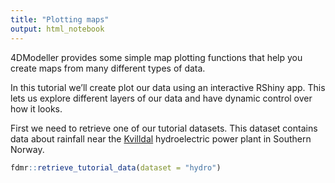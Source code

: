 ```yaml
---
title: "Plotting maps"
output: html_notebook
---
```

4DModeller provides some simple map plotting functions that help you create maps from many different types of data.

In this tutorial we'll create plot our data using an interactive RShiny app. This lets us explore different layers of our data and have dynamic control over how it looks.

First we need to retrieve one of our tutorial datasets. This dataset contains data about rainfall near the [Kvilldal](https://www.statkraft.com/about-statkraft/where-we-operate/norway/kvilldal-hydropower-plant/) hydroelectric power plant in Southern Norway.

```r
fdmr::retrieve_tutorial_data(dataset = "hydro")
```

